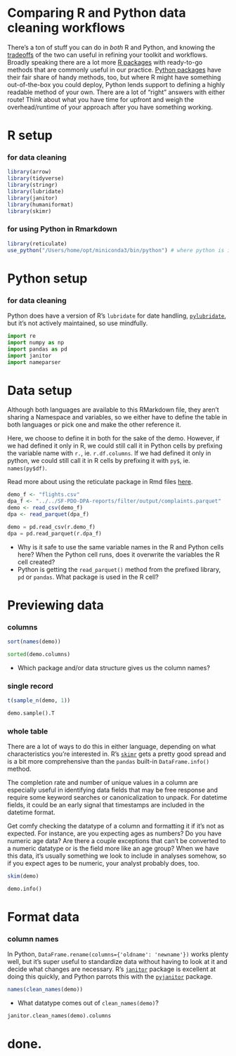 # Comparing R and Python data cleaning workflows

There's a ton of stuff you can do in _both_ R and Python, and knowing the [tradeoffs](https://medium.com/@scott.fortknox/comparing-and-contrasting-r-and-python-in-data-science-9577bc31bcd0) of the two can useful in refining your toolkit and workflows. Broadly speaking there are a lot more [R packages](https://cran.r-project.org/web/packages/available_packages_by_name.html)
with ready-to-go methods that are commonly useful in our practice. [Python packages](https://pypi.org/search/?q=data+science&o=-created&c=Programming+Language+%3A%3A+Python+%3A%3A+3) have their fair share of handy methods, too, but where R might have something out-of-the-box you could deploy, Python lends support to defining a highly readable method of your own. There are a lot of "right" answers with either route! Think about what you have time for upfront and weigh the overhead/runtime of your approach after you have something working. 

# R setup

### for data cleaning
```r
library(arrow)
library(tidyverse)
library(stringr)
library(lubridate)
library(janitor)
library(humaniformat)
library(skimr)
```

### for using Python in Rmarkdown
```r
library(reticulate)
use_python("/Users/home/opt/miniconda3/bin/python") # where python is in my env
```

# Python setup
### for data cleaning

Python does have a version of R's `lubridate` for date handling, [`pylubridate`](https://pylubridate.readthedocs.io/en/latest/index.html), but it's not actively maintained, so use mindfully.

```python
import re
import numpy as np
import pandas as pd
import janitor
import nameparser
```

# Data setup
Although both languages are available to this RMarkdown file, they aren't sharing a Namespace and variables, so we either have to define the table in both languages or pick one and make the other reference it.

Here, we choose to define it in both for the sake of the demo. However, if we had defined it only in R, we could still call it in Python cells by prefixing the variable name with `r.`, ie. `r.df.columns`. If we had defined it only in python, we could still call it in R cells by prefixing it with `py$`, ie. `names(py$df)`.

Read more about using the reticulate package in Rmd files [here](https://rstudio.github.io/reticulate/articles/r_markdown.html).

```r
demo_f <- "flights.csv"
dpa_f <- "../../SF-PDO-DPA-reports/filter/output/complaints.parquet"
demo <- read_csv(demo_f)
dpa <- read_parquet(dpa_f)
```

```python
demo = pd.read_csv(r.demo_f)
dpa = pd.read_parquet(r.dpa_f)
```

- Why is it safe to use the same variable names in the R and Python cells here? When the Python cell runs, does it overwrite the variables the R cell created?
- Python is getting the `read_parquet()` method from the prefixed library, `pd` or `pandas`. What package is used in the R cell?

# Previewing data
### columns
```r
sort(names(demo))
```
```python
sorted(demo.columns)
```

- Which package and/or data structure gives us the column names?

### single record
```r
t(sample_n(demo, 1))
```

```python
demo.sample().T
```

### whole table
There are a lot of ways to do this in either language, depending on what characteristics you're interested in. R's [`skimr`](https://cran.r-project.org/web/packages/skimr/vignettes/skimr.html) gets a pretty good spread and is a bit more comprehensive than the `pandas` built-in `DataFrame.info()` method.

The completion rate and number of unique values in a column are especially useful in identifying data fields that may be free response and require some keyword searches or canonicalization to unpack. For datetime fields, it could be an early signal that timestamps are included in the datetime format.

Get comfy checking the datatype of a column and formatting it if it's not as expected. For instance, are you expecting ages as numbers? Do you have numeric age data? Are there a couple exceptions that can't be converted to a numeric datatype or is the field more like an age group? When we have this data, it's usually something we look to include in analyses somehow, so if you expect ages to be numeric, your analyst probably does, too.

```r
skim(demo)
```

```python
demo.info()
```

# Format data

### column names
In Python, `DataFrame.rename(columns={'oldname': 'newname'})` works plenty well, but it's super useful to standardize data without having to look at it and decide what changes are necessary. R's [`janitor`](https://www.rdocumentation.org/packages/janitor/versions/2.2.0/topics/clean_names) package is excellent at doing this quickly, and Python parrots this with the [`pyjanitor`](https://pyjanitor-devs.github.io/pyjanitor/#why-janitor) package.
```r
names(clean_names(demo))
```

- What datatype comes out of `clean_names(demo)`?

```python
janitor.clean_names(demo).columns
```

# done.